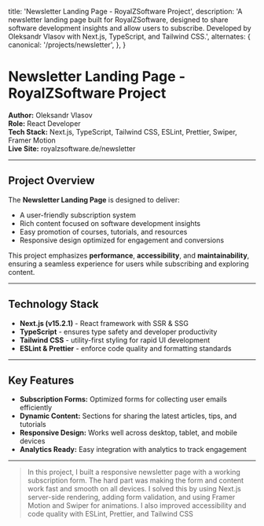 
  title: 'Newsletter Landing Page - RoyalZSoftware Project',
  description:
    'A newsletter landing page built for RoyalZSoftware, designed to share software development insights and allow users to subscribe. Developed by Oleksandr Vlasov with Next.js, TypeScript, and Tailwind CSS.',
  alternates: {
    canonical: '/projects/newsletter',
  },
}

<Cover
  src="/projects/newsletter.png"
  alt="Newsletter Landing Page Screenshot"
  caption="RoyalZSoftware Newsletter"
/>

# Newsletter Landing Page - RoyalZSoftware Project

**Author:** Oleksandr Vlasov  
**Role:** React Developer  
**Tech Stack:** Next.js, TypeScript, Tailwind CSS, ESLint, Prettier, Swiper, Framer Motion  
**Live Site:** <Link href="https://royalzsoftware.de/newsletter" target="_blank" rel="noopener noreferrer">royalzsoftware.de/newsletter</Link>

---

## Project Overview

The **Newsletter Landing Page** is designed to deliver:

- A user-friendly subscription system
- Rich content focused on software development insights
- Easy promotion of courses, tutorials, and resources
- Responsive design optimized for engagement and conversions

This project emphasizes **performance**, **accessibility**, and **maintainability**, ensuring a seamless experience for users while subscribing and exploring content.

---

## Technology Stack

- **Next.js (v15.2.1)** - React framework with SSR & SSG
- **TypeScript** - ensures type safety and developer productivity
- **Tailwind CSS** - utility-first styling for rapid UI development
- **ESLint & Prettier** - enforce code quality and formatting standards

---

## Key Features

- **Subscription Forms:** Optimized forms for collecting user emails efficiently
- **Dynamic Content:** Sections for sharing the latest articles, tips, and tutorials
- **Responsive Design:** Works well across desktop, tablet, and mobile devices
- **Analytics Ready:** Easy integration with analytics to track engagement

---

> In this project, I built a responsive newsletter page with a working subscription form. The hard part was making the form and content work fast and smooth on all devices. I solved this by using Next.js server-side rendering, adding form validation, and using Framer Motion and Swiper for animations. I also improved accessibility and code quality with ESLint, Prettier, and Tailwind CSS
